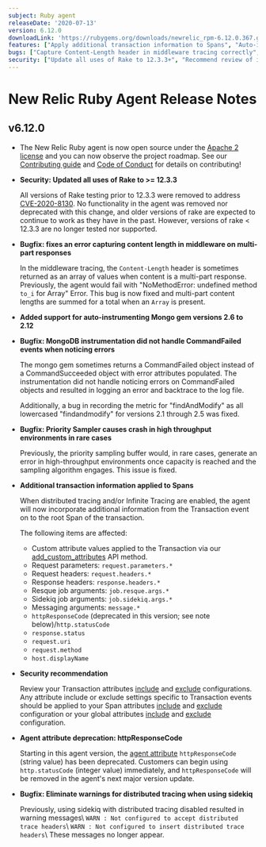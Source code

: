 ```yaml
---
subject: Ruby agent
releaseDate: '2020-07-13'
version: 6.12.0
downloadLink: 'https://rubygems.org/downloads/newrelic_rpm-6.12.0.367.gem'
features: ["Apply additional transaction information to Spans", "Auto-instrument Mongo 2.6 - 2.12", "Deprecate agent attribute httpResponseCode"]
bugs: ["Capture Content-Length header in middleware tracing correctly", "Handle MongoDB CommandFailed events", "Fix priority sampling buffer for high-throughput environments"]
security: ["Update all uses of Rake to 12.3.3+", "Recommend review of include and exclude Transaction attributes"]
---
```


# New Relic Ruby Agent Release Notes

## v6.12.0

* The New Relic Ruby agent is now open source under the [Apache 2 license](https://github.com/newrelic/newrelic-ruby-agent/blob/dev/LICENSE) and you can now observe the project roadmap. See our [Contributing guide](https://github.com/newrelic/newrelic-ruby-agent/blob/main/CONTRIBUTING.md) and [Code of Conduct](https://github.com/newrelic/.github/blob/master/CODE_OF_CONDUCT.md) for details on contributing!
* **Security: Updated all uses of Rake to >= 12.3.3**

  All versions of Rake testing prior to 12.3.3 were removed to address [CVE-2020-8130](https://nvd.nist.gov/vuln/detail/CVE-2020-8130). No functionality in the agent was removed nor deprecated with this change, and older versions of rake are expected to continue to work as they have in the past. However, versions of rake &lt; 12.3.3 are no longer tested nor supported.
* **Bugfix: fixes an error capturing content length in middleware on multi-part responses**

  In the middleware tracing, the `Content-Length` header is sometimes returned as an array of values when content is a multi-part response. Previously, the agent would fail with "NoMethodError: undefined method `to_i` for Array" Error. This bug is now fixed and multi-part content lengths are summed for a total when an `Array` is present.
* **Added support for auto-instrumenting Mongo gem versions 2.6 to 2.12**
* **Bugfix: MongoDB instrumentation did not handle CommandFailed events when noticing errors**

  The mongo gem sometimes returns a CommandFailed object instead of a CommandSucceeded object with error attributes populated. The instrumentation did not handle noticing errors on CommandFailed objects and resulted in logging an error and backtrace to the log file.

  Additionally, a bug in recording the metric for "findAndModify" as all lowercased "findandmodify" for versions 2.1 through 2.5 was fixed.
* **Bugfix: Priority Sampler causes crash in high throughput environments in rare cases**

  Previously, the priority sampling buffer would, in rare cases, generate an error in high-throughput environments once capacity is reached and the sampling algorithm engages. This issue is fixed.
* **Additional transaction information applied to Spans**

  When distributed tracing and/or Infinite Tracing are enabled, the agent will now incorporate additional information from the Transaction event on to the root Span of the transaction.

  The following items are affected:

  * Custom attribute values applied to the Transaction via our [add_custom_attributes](https://www.rubydoc.info/gems/newrelic_rpm/NewRelic/Agent#add_custom_attributes-instance_method) API method.
  * Request parameters: `request.parameters.*`
  * Request headers: `request.headers.*`
  * Response headers: `response.headers.*`
  * Resque job arguments: `job.resque.args.*`
  * Sidekiq job arguments: `job.sidekiq.args.*`
  * Messaging arguments: `message.*`
  * `httpResponseCode` (deprecated in this version; see note below)/`http.statusCode`
  * `response.status`
  * `request.uri`
  * `request.method`
  * `host.displayName`
* **Security recommendation**

  Review your Transaction attributes [include](https://docs.newrelic.com/docs/agents/ruby-agent/attributes/enable-disable-attributes-ruby#transaction_events-attributes-include) and [exclude](https://docs.newrelic.com/docs/agents/ruby-agent/attributes/enable-disable-attributes-ruby#transaction_events-attributes-exclude) configurations. Any attribute include or exclude settings specific to Transaction events should be applied to your Span attributes [include](https://docs.newrelic.com/docs/agents/ruby-agent/attributes/enable-disable-attributes-ruby#span-events-attributes-include) and [exclude](https://docs.newrelic.com/docs/agents/ruby-agent/attributes/enable-disable-attributes-ruby#span-events-attributes-exclude) configuration or your global attributes [include](https://docs.newrelic.com/docs/agents/ruby-agent/attributes/enable-disable-attributes-ruby#attributes-include) and [exclude](https://docs.newrelic.com/docs/agents/ruby-agent/attributes/enable-disable-attributes-ruby#attributes-exclude) configuration.
* **Agent attribute deprecation: httpResponseCode**

  Starting in this agent version, the [agent attribute](https://docs.newrelic.com/docs/agents/ruby-agent/attributes/ruby-agent-attributes#attributes) `httpResponseCode` (string value) has been deprecated. Customers can begin using `http.statusCode` (integer value) immediately, and `httpResponseCode` will be removed in the agent's next major version update.
* **Bugfix: Eliminate warnings for distributed tracing when using sidekiq**

  Previously, using sidekiq with distributed tracing disabled resulted in warning messages\\ `WARN : Not configured to accept distributed trace headers`\\ `WARN : Not configured to insert distributed trace headers`\\ These messages no longer appear.
